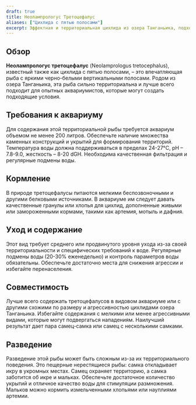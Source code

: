 ```yaml
---
draft: true
title: Неолампрологус Третоцефалус
aliases: ["Цихлида с пятью полосами"]
excerpt: Эффектная и территориальная цихлида из озера Танганьика, подходящая для опытных аквариумистов.
---
```


## Обзор

**Неолампрологус третoцефалус** (Neolamprologus tretocephalus), известный также как цихлида с пятью полосами, – это
впечатляющая рыба с яркими черно-белыми вертикальными полосами. Родом из озера Танганьика, эта рыба сильно
территориальна и лучше всего подходит для опытных аквариумистов, которые могут создать подходящие условия.

## Требования к аквариуму

Для содержания этой территориальной рыбы требуется аквариум объемом не менее 200 литров. Обеспечьте наличие множества
каменных конструкций и укрытий для формирования территорий. Температура воды должна поддерживаться в пределах 24-27°C,
pH – 7.8-9.0, жесткость – 8-20 dGH. Необходима качественная фильтрация и регулярные подмены воды.

## Кормление

В природе третoцефалусы питаются мелкими беспозвоночными и другими белковыми источниками. В аквариуме им следует давать
качественные гранулы или хлопья для цихлид, дополненные живыми или замороженными кормами, такими как артемия, мотыль и
дафния.

## Уход и содержание

Этот вид требует среднего или продвинутого уровня ухода из-за своей территориальности и специфических требований к воде.
Регулярные подмены воды (20-30% еженедельно) и контроль параметров воды обязательны. Обеспечьте достаточно места для
снижения агрессии и избегайте перенаселения.

## Совместимость

Лучше всего содержать третoцефалусов в видовом аквариуме или с другими схожими по размеру и агрессивностью цихлидами
озера Танганьика. Избегайте содержания с мелкими или менее агрессивными видами, которые могут подвергаться нападениям.
Наилучший результат дает пара самец-самка или самец с несколькими самками.

## Разведение

Разведение этой рыбы может быть сложным из-за их территориального поведения. Это пещерные нерестящиеся рыбы: самка
откладывает икру в укромных местах. Самец охраняет территорию, а самка заботится об икре и мальках. Обеспечьте
достаточное количество укрытий и отличное качество воды для стимуляции размножения. Мальков можно кормить измельченными
хлопьями или науплиями артемии.
